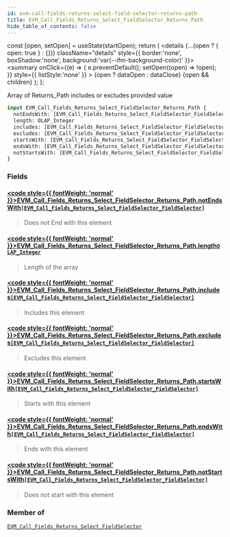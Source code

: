 ```yaml
---
id: evm-call-fields-returns-select-field-selector-returns-path
title: EVM_Call_Fields_Returns_Select_FieldSelector_Returns_Path
hide_table_of_contents: false
---
```







  const [open, setOpen] = useState(startOpen);
  return (
    <details {...(open ? { open: true } : {})} className="details" style={{ border:'none', boxShadow:'none', background:'var(--ifm-background-color)' }}>
      <summary
        onClick={(e) => {
          e.preventDefault();
          setOpen((open) => !open);
        }}
        style={{ listStyle:'none' }}
      >
      {open ? dataOpen : dataClose}
      </summary>
      {open && children}
    </details>
  );
};




Array of Returns_Path includes or excludes provided value


```graphql
input EVM_Call_Fields_Returns_Select_FieldSelector_Returns_Path {
  notEndsWith: [EVM_Call_Fields_Returns_Select_FieldSelector_FieldSelector]
  length: OLAP_Integer
  includes: [EVM_Call_Fields_Returns_Select_FieldSelector_FieldSelector]
  excludes: [EVM_Call_Fields_Returns_Select_FieldSelector_FieldSelector]
  startsWith: [EVM_Call_Fields_Returns_Select_FieldSelector_FieldSelector]
  endsWith: [EVM_Call_Fields_Returns_Select_FieldSelector_FieldSelector]
  notStartsWith: [EVM_Call_Fields_Returns_Select_FieldSelector_FieldSelector]
}
```




### Fields

#### [<code style={{ fontWeight: 'normal' }}>EVM_Call_Fields_Returns_Select_FieldSelector_Returns_Path.<b>notEndsWith</b></code>](#)<Bullet />[`[EVM_Call_Fields_Returns_Select_FieldSelector_FieldSelector]`](/docs/graphql-reference/inputs/evm-call-fields-returns-select-field-selector-field-selector) <Badge class="secondary" text="list"/> <Badge class="secondary" text="input"/>
> Does not End with this element
> 

#### [<code style={{ fontWeight: 'normal' }}>EVM_Call_Fields_Returns_Select_FieldSelector_Returns_Path.<b>length</b></code>](#)<Bullet />[`OLAP_Integer`](/docs/graphql-reference/inputs/olap-integer) <Badge class="secondary" text="input"/>
> Length of the array
> 

#### [<code style={{ fontWeight: 'normal' }}>EVM_Call_Fields_Returns_Select_FieldSelector_Returns_Path.<b>includes</b></code>](#)<Bullet />[`[EVM_Call_Fields_Returns_Select_FieldSelector_FieldSelector]`](/docs/graphql-reference/inputs/evm-call-fields-returns-select-field-selector-field-selector) <Badge class="secondary" text="list"/> <Badge class="secondary" text="input"/>
> Includes this element
> 

#### [<code style={{ fontWeight: 'normal' }}>EVM_Call_Fields_Returns_Select_FieldSelector_Returns_Path.<b>excludes</b></code>](#)<Bullet />[`[EVM_Call_Fields_Returns_Select_FieldSelector_FieldSelector]`](/docs/graphql-reference/inputs/evm-call-fields-returns-select-field-selector-field-selector) <Badge class="secondary" text="list"/> <Badge class="secondary" text="input"/>
> Excludes this element
> 

#### [<code style={{ fontWeight: 'normal' }}>EVM_Call_Fields_Returns_Select_FieldSelector_Returns_Path.<b>startsWith</b></code>](#)<Bullet />[`[EVM_Call_Fields_Returns_Select_FieldSelector_FieldSelector]`](/docs/graphql-reference/inputs/evm-call-fields-returns-select-field-selector-field-selector) <Badge class="secondary" text="list"/> <Badge class="secondary" text="input"/>
> Starts with this element
> 

#### [<code style={{ fontWeight: 'normal' }}>EVM_Call_Fields_Returns_Select_FieldSelector_Returns_Path.<b>endsWith</b></code>](#)<Bullet />[`[EVM_Call_Fields_Returns_Select_FieldSelector_FieldSelector]`](/docs/graphql-reference/inputs/evm-call-fields-returns-select-field-selector-field-selector) <Badge class="secondary" text="list"/> <Badge class="secondary" text="input"/>
> Ends with this element
> 

#### [<code style={{ fontWeight: 'normal' }}>EVM_Call_Fields_Returns_Select_FieldSelector_Returns_Path.<b>notStartsWith</b></code>](#)<Bullet />[`[EVM_Call_Fields_Returns_Select_FieldSelector_FieldSelector]`](/docs/graphql-reference/inputs/evm-call-fields-returns-select-field-selector-field-selector) <Badge class="secondary" text="list"/> <Badge class="secondary" text="input"/>
> Does not start with this element
> 



### Member of

[`EVM_Call_Fields_Returns_Select_FieldSelector`](/docs/graphql-reference/inputs/evm-call-fields-returns-select-field-selector)  <Badge class="secondary" text="input"/>

